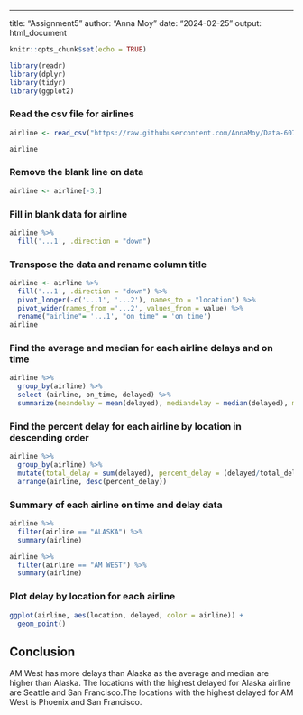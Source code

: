 ---
title: "Assignment5"
author: "Anna Moy"
date: "2024-02-25"
output: html_document


```r
knitr::opts_chunk$set(echo = TRUE)
```

```r
library(readr)
library(dplyr)
library(tidyr)
library(ggplot2)
```

### Read the csv file for airlines
```r
airline <- read_csv("https://raw.githubusercontent.com/AnnaMoy/Data-607/main/airline.csv")

airline
```

### Remove the blank line on data
```r
airline <- airline[-3,]
```
### Fill in blank data for airline
```r
airline %>%
  fill('...1', .direction = "down")
```

### Transpose the data and rename column title
```r
airline <- airline %>%
  fill('...1', .direction = "down") %>%
  pivot_longer(-c('...1', '...2'), names_to = "location") %>%
  pivot_wider(names_from ='...2', values_from = value) %>%
  rename("airline"= '...1', "on_time" = 'on time')
airline
```

### Find the average and median for each airline delays and on time
```r
airline %>%
  group_by(airline) %>%
  select (airline, on_time, delayed) %>%
  summarize(meandelay = mean(delayed), mediandelay = median(delayed), meanontime = mean(on_time), medianontime = median(on_time))
```

### Find the percent delay for each airline by location in descending order
```r
airline %>%
  group_by(airline) %>%
  mutate(total_delay = sum(delayed), percent_delay = (delayed/total_delay)*100) %>%
  arrange(airline, desc(percent_delay))
```

### Summary of each airline on time and delay data
```r
airline %>%
  filter(airline == "ALASKA") %>%
  summary(airline)

airline %>%
  filter(airline == "AM WEST") %>%
  summary(airline)
```

### Plot delay by location for each airline
```r
ggplot(airline, aes(location, delayed, color = airline)) +
  geom_point()
```

## Conclusion
AM West has more delays than Alaska as the average and median are higher than Alaska.  The locations with the highest delayed for Alaska airline are Seattle and San Francisco.The locations with the highest delayed for AM West is Phoenix and San Francisco. 